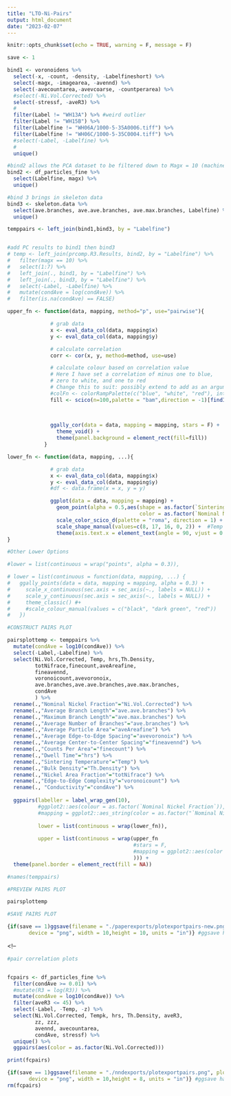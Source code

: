 ```yaml
---
title: "LTO-Ni-Pairs"
output: html_document
date: "2023-02-07"
---
```


```r
knitr::opts_chunk$set(echo = TRUE, warning = F, message = F)

save <- 1
```

```r
bind1 <- voronoidens %>%
  select(-x, -count, -density, -Labelfineshort) %>%
  select(-magx, -imagearea, -avennd) %>%
  select(-avecountarea,-avevcoarse, -countperarea) %>%
  #select(-Ni.Vol.Corrected) %>%
  select(-stressf, -aveR3) %>%
  #
  filter(Label != "WH13A") %>% #weird outlier
  filter(Label != "WH15B") %>%
  filter(Labelfine != "WH06A/1000-5-35A0006.tiff") %>%
  filter(Labelfine != "WH06C/1000-5-35C0004.tiff") %>%
  #select(-Label, -Labelfine) %>%
  #
  unique()

#bind2 allows the PCA dataset to be filtered down to Magx = 10 (machine learning doesn't have Magx=5)
bind2 <- df_particles_fine %>%
  select(Labelfine, magx) %>%
  unique()

#bind 3 brings in skeleton data
bind3 <- skeleton.data %>%
  select(ave.branches, ave.ave.branches, ave.max.branches, Labelfine) %>%
  unique()

temppairs <- left_join(bind1,bind3, by = "Labelfine")


#add PC results to bind1 then bind3
# temp <- left_join(prcomp.R3.Results, bind2, by = "Labelfine") %>%
#   filter(magx == 10) %>%
#   select(1:7) %>%
#   left_join(., bind1, by = "Labelfine") %>%
#   left_join(., bind3, by = "Labelfine") %>%
#   select(-Label, -Labelfine) %>%
#   mutate(condAve = log(condAve)) %>%
#   filter(is.na(condAve) == FALSE)
```

```r
upper_fn <- function(data, mapping, method="p", use="pairwise"){

              # grab data
              x <- eval_data_col(data, mapping$x)
              y <- eval_data_col(data, mapping$y)

              # calculate correlation
              corr <- cor(x, y, method=method, use=use)

              # calculate colour based on correlation value
              # Here I have set a correlation of minus one to blue, 
              # zero to white, and one to red 
              # Change this to suit: possibly extend to add as an argument of `my_fn`
              #colFn <- colorRampPalette(c("blue", "white", "red"), interpolate ='spline')
              fill <- scico(n=100,palette = "bam",direction = -1)[findInterval(corr, seq(-1, 1, length=100))]
              
              

              ggally_cor(data = data, mapping = mapping, stars = F) + 
                theme_void() +
                theme(panel.background = element_rect(fill=fill))
            }
```

```r
lower_fn <- function(data, mapping, ...){

              # grab data
              x <- eval_data_col(data, mapping$x)
              y <- eval_data_col(data, mapping$y)
              #df <- data.frame(x = x, y = y)

              ggplot(data = data, mapping = mapping) +
                geom_point(alpha = 0.5,aes(shape = as.factor(`Sintering Temperature`),
                                           color = as.factor(`Nominal Nickel Fraction`))) +
                scale_color_scico_d(palette = "roma", direction = 1) + #Nickel
                scale_shape_manual(values=c(8, 17, 16, 0, 2)) +  #Temp
                theme(axis.text.x = element_text(angle = 90, vjust = 0.5, hjust=1))
}

#Other Lower Options

#lower = list(continuous = wrap("points", alpha = 0.3)),

# lower = list(continuous = function(data, mapping, ...) {
#   ggally_points(data = data, mapping = mapping, alpha = 0.3) +
#     scale_x_continuous(sec.axis = sec_axis(~., labels = NULL)) +
#     scale_y_continuous(sec.axis = sec_axis(~., labels = NULL)) +
#     theme_classic() #+
#     #scale_colour_manual(values = c("black", "dark green", "red"))
#   })

```


```r
#CONSTRUCT PAIRS PLOT

pairsplottemp <- temppairs %>%
  mutate(condAve = log10(condAve)) %>%
  select(-Label,-Labelfine) %>%
  select(Ni.Vol.Corrected, Temp, hrs,Th.Density,
         totNifrace,finecount,aveAreafine,
         fineavennd,
         voronoicount,avevoronoix,
         ave.branches,ave.ave.branches,ave.max.branches,
         condAve
         ) %>%
  rename(.,"Nominal Nickel Fraction"="Ni.Vol.Corrected") %>%
  rename(.,"Average Branch Length"="ave.ave.branches") %>%
  rename(.,"Maximum Branch Length"="ave.max.branches") %>%
  rename(.,"Average Number of Branches"="ave.branches") %>%
  rename(.,"Average Particle Area"="aveAreafine") %>%
  rename(.,"Average Edge-to-Edge Spacing"="avevoronoix") %>%
  rename(.,"Average Center-to-Center Spacing"="fineavennd") %>%
  rename(.,"Counts Per Area"="finecount") %>%
  rename(.,"Dwell Time"="hrs") %>%
  rename(.,"Sintering Temperature"="Temp") %>%
  rename(.,"Bulk Density"="Th.Density") %>%
  rename(.,"Nickel Area Fraction"="totNifrace") %>%
  rename(.,"Edge-to-Edge Complexity"="voronoicount") %>%
  rename(., "Conductivity"="condAve") %>%
  
  ggpairs(labeller = label_wrap_gen(10),
          #ggplot2::aes(colour = as.factor(`Nominal Nickel Fraction`)),
          #mapping = ggplot2::aes_string(color = as.factor("`Nominal Nickel Fraction`")),
          
          lower = list(continuous = wrap(lower_fn)),
          
          upper = list(continuous = wrap(upper_fn
                                         #stars = F,
                                         #mapping = ggplot2::aes(color = cor)
                                         ))) +
  theme(panel.border = element_rect(fill = NA))

#names(temppairs)
```

```r
#PREVIEW PAIRS PLOT

pairsplottemp
```


```r
#SAVE PAIRS PLOT

{if(save == 1)ggsave(filename = "./paperexports/plotexportpairs-new.png", plot = pairsplottemp, 
       device = "png", width = 10,height = 10, units = "in")} #ggsave has a dpi setting
```



<!--
```r
#pair correlation plots


fcpairs <- df_particles_fine %>%
  filter(condAve >= 0.01) %>%
  #mutate(R3 = log(R3)) %>%
  mutate(condAve = log10(condAve)) %>%
  filter(aveR3 <= 45) %>%
  select(-Label, -Temp, -z) %>%
  select(Ni.Vol.Corrected, Tempk, hrs, Th.Density, aveR3, 
         zz, zzz,
         avennd, avecountarea,
         condAve, stressf) %>%
  unique() %>%
  ggpairs(aes(color = as.factor(Ni.Vol.Corrected)))

print(fcpairs)

{if(save == 1)ggsave(filename = "./nndexports/plotexportpairs.png", plot = fcpairs, 
       device = "png", width = 10,height = 8, units = "in")} #ggsave has a dpi setting
rm(fcpairs)
```

